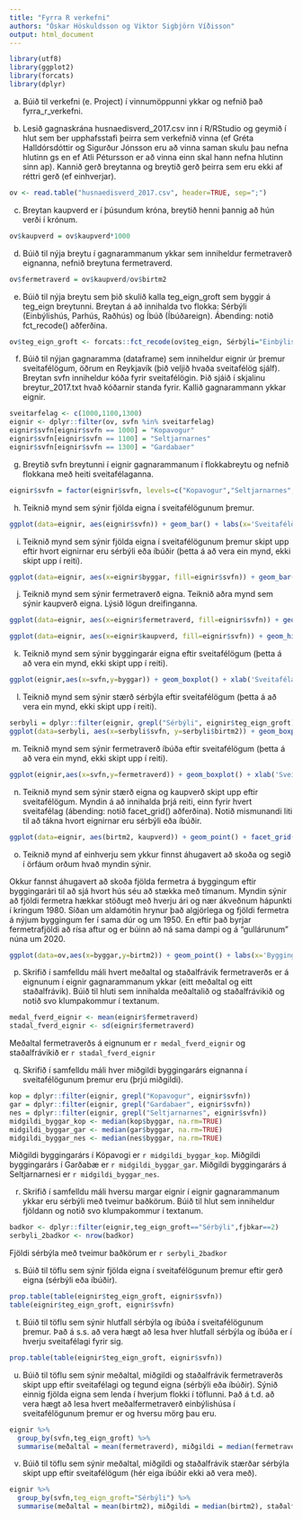 ```yaml
---
title: "Fyrra R verkefni"
authors: "Óskar Höskuldsson og Viktor Sigbjörn Víðisson"
output: html_document
---
```


```r

library(utf8)
library(ggplot2)
library(forcats)
library(dplyr)
```

a)
Búið til verkefni (e. Project) í vinnumöppunni ykkar og nefnið það fyrra_r_verkefni.

b)
Lesið gagnaskrána husnaedisverd_2017.csv inn í R/RStudio og geymið í hlut sem ber upphafsstafi þeirra sem verkefnið vinna (ef Gréta Halldórsdóttir og Sigurður Jónsson eru að vinna saman skulu þau nefna hlutinn gs en ef Atli Pétursson er að vinna einn skal hann nefna hlutinn sinn ap). Kannið gerð breytanna og breytið gerð þeirra sem eru ekki af réttri gerð (ef einhverjar).
```r
ov <- read.table("husnaedisverd_2017.csv", header=TRUE, sep=";")
```
c)
Breytan kaupverd er í þúsundum króna, breytið henni þannig að hún verði í krónum.
```r
ov$kaupverd = ov$kaupverd*1000
```
d)
Búið til nýja breytu í gagnarammanum ykkar sem inniheldur fermetraverð eignanna, nefnið breytuna fermetraverd.
```r
ov$fermetraverd = ov$kaupverd/ov$birtm2
```
e)
Búið til nýja breytu sem þið skulið kalla teg_eign_groft sem byggir á teg_eign breytunni. Breytan á að innihalda tvo flokka: Sérbýli (Einbýlishús, Parhús, Raðhús) og Íbúð (Íbúðareign). Ábending: notið fct_recode() aðferðina.
```r
ov$teg_eign_groft <- forcats::fct_recode(ov$teg_eign, Sérbýli="Einbýlishús", Sérbýli="Parhús", Sérbýli="Raðhús", Íbúð="Íbúðareign")
```
f)
Búið til nýjan gagnaramma (dataframe) sem inniheldur eignir úr þremur sveitafélögum, öðrum en Reykjavík (þið veljið hvaða sveitafélög sjálf). Breytan svfn inniheldur kóða fyrir sveitafélögin. Þið sjáið í skjalinu breytur_2017.txt hvað kóðarnir standa fyrir. Kallið gagnarammann ykkar eignir.
```r
sveitarfelag <- c(1000,1100,1300)
eignir <- dplyr::filter(ov, svfn %in% sveitarfelag)
eignir$svfn[eignir$svfn == 1000] = "Kopavogur"
eignir$svfn[eignir$svfn == 1100] = "Seltjarnarnes"
eignir$svfn[eignir$svfn == 1300] = "Gardabaer"
```
g)
Breytið svfn breytunni í eignir gagnarammanum í flokkabreytu og nefnið flokkana með heiti sveitafélaganna.
```r
eignir$svfn = factor(eignir$svfn, levels=c("Kopavogur","Seltjarnarnes","Gardabaer"))
```
h)
Teiknið mynd sem sýnir fjölda eigna í sveitafélögunum þremur.
```r
ggplot(data=eignir, aes(eignir$svfn)) + geom_bar() + labs(x='Sveitafélög', y="Fjöldi")
```



i)
Teiknið mynd sem sýnir fjölda eigna í sveitafélögunum þremur skipt upp eftir hvort eignirnar eru sérbýli eða íbúðir (þetta á að vera ein mynd, ekki skipt upp í reiti).



```r
ggplot(data=eignir, aes(x=eignir$byggar, fill=eignir$svfn)) + geom_bar() + labs(x='Sveitafélög', y= "Fjöldi", fill = "Tegund eignar")
```


j)
Teiknið mynd sem sýnir fermetraverð eigna. Teiknið aðra mynd sem sýnir kaupverð eigna. Lýsið lögun dreifinganna.



```r

ggplot(data=eignir, aes(x=eignir$fermetraverd, fill=eignir$svfn)) + geom_histogram()  + labs(x='Fermetraverð', fill = "Sveitafélag") 

ggplot(data=eignir, aes(x=eignir$kaupverd, fill=eignir$svfn)) + geom_histogram() + labs(x='Kaupverð', y= "Fjöldi", fill = "Sveitafélag")

```



k)
Teiknið mynd sem sýnir byggingarár eigna eftir sveitafélögum (þetta á að vera ein mynd, ekki skipt upp í reiti).


```r
ggplot(eignir,aes(x=svfn,y=byggar)) + geom_boxplot() + xlab('Sveitafélag') + ylab('Byggingarár')
```


l)
Teiknið mynd sem sýnir stærð sérbýla eftir sveitafélögum (þetta á að vera ein mynd, ekki skipt upp í reiti).


```r
serbyli = dplyr::filter(eignir, grepl("Sérbýli", eignir$teg_eign_groft))
ggplot(data=serbyli, aes(x=serbyli$svfn, y=serbyli$birtm2)) + geom_boxplot() + xlab('Sveitafélag') + ylab('Stærð sérbýla')
```



m)
Teiknið mynd sem sýnir fermetraverð íbúða eftir sveitafélögum (þetta á að vera ein mynd, ekki skipt upp í reiti).



```r
ggplot(eignir,aes(x=svfn,y=fermetraverd)) + geom_boxplot() + xlab('Sveitafélag') + ylab('Fermetraverð')
```



n)
Teiknið mynd sem sýnir stærð eigna og kaupverð skipt upp eftir sveitafélögum. Myndin á að innihalda þrjá reiti, einn fyrir hvert sveitafélag (ábending: notið facet_grid() aðferðina). Notið mismunandi liti til að tákna hvort eignirnar eru sérbýli eða íbúðir.



```r
ggplot(data=eignir, aes(birtm2, kaupverd)) + geom_point() + facet_grid(.~svfn) + labs(x='Fermetrar', y= "Kaupverð")
```


o)
Teiknið mynd af einhverju sem ykkur finnst áhugavert að skoða og segið í örfáum orðum hvað myndin sýnir.

Okkur fannst áhugavert að skoða fjölda fermetra á byggingum eftir byggingarári til að sjá hvort hús séu að stækka með tímanum. Myndin sýnir að fjöldi fermetra hækkar stöðugt með hverju ári og nær ákveðnum hápunkti í kringum 1980. Síðan um aldamótin hrynur það algjörlega og fjöldi fermetra á nýjum byggingum fer í sama dúr og um 1950. En eftir það byrjar fermetrafjöldi að rísa aftur og er búinn að ná sama dampi og á "gullárunum" núna um 2020.



```r
ggplot(data=ov,aes(x=byggar,y=birtm2)) + geom_point() + labs(x='Byggingarár', y= "Fermetrar")
```



p)
Skrifið í samfelldu máli hvert meðaltal og staðalfrávik fermetraverðs er á eignunum í eignir gagnarammanum ykkar (eitt meðaltal og eitt staðalfrávik). Búið til hluti sem innihalda meðaltalið og staðalfrávikið og notið svo klumpakommur í textanum.


```r
medal_fverd_eignir <- mean(eignir$fermetraverd)
stadal_fverd_eignir <- sd(eignir$fermetraverd)
```
Meðaltal fermetraverðs á eignunum er `r medal_fverd_eignir` og staðalfrávikið er `r stadal_fverd_eignir`


q)
Skrifið í samfelldu máli hver miðgildi byggingarárs eignanna í sveitafélögunum þremur eru (þrjú miðgildi).

```r
kop = dplyr::filter(eignir, grepl("Kopavogur", eignir$svfn))
gar = dplyr::filter(eignir, grepl("Gardabaer", eignir$svfn))
nes = dplyr::filter(eignir, grepl("Seltjarnarnes", eignir$svfn))
midgildi_byggar_kop <- median(kop$byggar, na.rm=TRUE)
midgildi_byggar_gar <- median(gar$byggar, na.rm=TRUE)
midgildi_byggar_nes <- median(nes$byggar, na.rm=TRUE)
```
Miðgildi byggingarárs í Kópavogi er `r midgildi_byggar_kop`. Miðgildi byggingarárs í Garðabæ er `r midgildi_byggar_gar`. Miðgildi byggingarárs á Seltjarnarnesi er `r midgildi_byggar_nes`.


r)
Skrifið í samfelldu máli hversu margar eignir í eignir gagnarammanum ykkar eru sérbýli með tveimur baðkörum. Búið til hlut sem inniheldur fjöldann og notið svo klumpakommur í textanum.

```r
badkor <- dplyr::filter(eignir,teg_eign_groft=="Sérbýli",fjbkar==2)
serbyli_2badkor <- nrow(badkor)
```
Fjöldi sérbýla með tveimur baðkörum er `r serbyli_2badkor`


s)
Búið til töflu sem sýnir fjölda eigna í sveitafélögunum þremur eftir gerð eigna (sérbýli eða íbúðir).

```r
prop.table(table(eignir$teg_eign_groft, eignir$svfn))
table(eignir$teg_eign_groft, eignir$svfn)
```


t)
Búið til töflu sem sýnir hlutfall sérbýla og íbúða í sveitafélögunum þremur. Það á s.s. að vera hægt að lesa hver hlutfall sérbýla og íbúða er í hverju sveitafélagi fyrir sig.

```r
prop.table(table(eignir$teg_eign_groft, eignir$svfn))
```


u)
Búið til töflu sem sýnir meðaltal, miðgildi og staðalfrávik fermetraverðs skipt upp eftir sveitafélagi og tegund eigna (sérbýli eða íbúðir). Sýnið einnig fjölda eigna sem lenda í hverjum flokki í töflunni. Það á t.d. að vera hægt að lesa hvert meðalfermetraverð einbýlishúsa í sveitafélögunum þremur er og hversu mörg þau eru.

```r
eignir %>%
  group_by(svfn,teg_eign_groft) %>%
  summarise(meðaltal = mean(fermetraverd), miðgildi = median(fermetraverd), staðalfrávik = sd(fermetraverd),fjoldi=n())
```


v)
Búið til töflu sem sýnir meðaltal, miðgildi og staðalfrávik stærðar sérbýla skipt upp eftir sveitafélögum (hér eiga íbúðir ekki að vera með).

```r
eignir %>%
  group_by(svfn,teg_eign_groft="Sérbýli") %>%
  summarise(meðaltal = mean(birtm2), miðgildi = median(birtm2), staðalfrávik = sd(birtm2))
```




